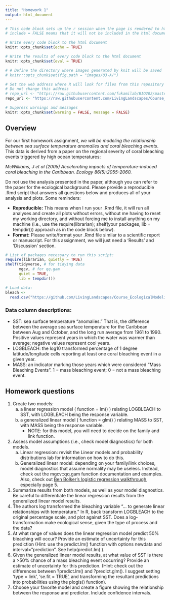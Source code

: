 ```yaml
---
title: "Homework 1"
output: html_document
---
```


```r
# This code block sets up the r session when the page is rendered to html
# include = FALSE means that it will not be included in the html document

# Write every code block to the html document 
knitr::opts_chunk$set(echo = TRUE)

# Write the results of every code block to the html document 
knitr::opts_chunk$set(eval = TRUE)

# # Define the directory where images generated by knit will be saved
# knitr::opts_chunk$set(fig.path = "images/03-A/")

# Set the web address where R will look for files from this repository
# Do not change this address
# repo_url <- "https://raw.githubusercontent.com/fukamilab/BIO202/master/"
repo_url <- "https://raw.githubusercontent.com/LivingLandscapes/Course_EcologicalModeling/master/"

# Suppress warnings and messages
knitr::opts_chunk$set(warning = FALSE, message = FALSE) 

```

## Overview

For our first homework assignment, *we will be modeling the relationship between sea surface temperature anomalies and coral bleaching events*. This data is derived from a paper on the regional severity of coral bleaching events triggered by high ocean temperatures:

*McWilliams, J et al (2005) Accelerating impacts of temperature-induced coral bleaching in the Caribbean. Ecology 86(5):2055-2060.*

Do not use the analysis presented in the paper, although you can refer to the paper for the ecological background. Please provide a reproducible .Rmd script that answers all questions below and produces all of your analysis and plots. Some reminders:

- **Reproducible:** This means when I run your .Rmd file, it will run all analyses and create all plots without errors, without me having to reset my working directory, and without forcing me to install anything on my machine (i.e., use the require(librarian); shelf(your packages, lib = tempdir()) approach as in the code block below).
- **Format:** Please write/format your .Rmd file similar to a scientific report or manuscript. For this assignment, we will just need a 'Results' and 'Discussion' section.

```r

# List of packages necessary to run this script:
require(librarian, quietly = TRUE)
shelf(tidyverse, # for tidying data
      mgcv, # for qq.gam
      quiet = TRUE,
      lib = tempdir())

# Load data:
bleach <- 
  read.csv("https://github.com/LivingLandscapes/Course_EcologicalModeling/raw/master/data/bleach.csv")

```

### Data column descriptions: 

+ SST: sea surface temperature "anomalies." That is, the difference between the average sea surface temperature for the Caribbean between Aug and October, and the long run average from 1961 to 1990. Positive values represent years in which the water was warmer than average; negative values represent cool years.
+ LOGBLEACH: the log10 transformed percentage of 1 degree latitude/longitude cells reporting at least one coral bleaching event in a given year.
+ MASS: an indicator marking those years which were considered “Mass Bleaching Events”. 1 = mass bleaching event; 0 = not a mass bleaching event.


## Homework questions

1. Create two models:
    a. a linear regression model ( function = lm() ) relating LOGBLEACH to SST, with LOGBLEACH being the response variable. 
    b. a generalized linear model ( function = glm() ) relating MASS to SST, with MASS being the response variable.
        + NOTE: for this model, you will need to decide on the family and link function.
2. Assess model assumptions (i.e., check model diagnostics) for both models.
    a. Linear regression: revisit the Linear models and probability distributions lab for information on how to do this.
    b. Generalized linear model: depending on your family/link choices, model diagnostics that assume normality may be useless. Instead, check out the mgcv::qq.gam function documentation and examples. Also, check out [Ben Bolker's logistic regression walkthrough](https://bbolker.github.io/stat4c03/notes/logistic.pdf), especially page 5.
3. Summarize results from both models, as well as your model diagnostics. Be careful to differentiate the linear regression results from the generalized linear model results.
4. The authors log transformed the bleaching variable “… to generate linear relationships with temperature.” In R, back transform LOGBLEACH to the original percentage scale, and plot against SST. Does a log-transformation make ecological sense, given the type of process and the data?
5. At what range of values does the linear regression model predict 50% bleaching will occur? Provide an estimate of uncertainty for this prediction (Hint: use the predict.lm() function with options newdata and interval=”prediction”. See help(predict.lm) ). 
6. Given the generalized linear model results, at what value of SST is there a >50% chance of a mass bleaching event occurring? Provide an estimate of uncertainty for this prediction. (Hint: check out the differences between ?predict.lm() and ?predict.glm(). I suggest setting 'type = link', 'se.fit = TRUE', and transforming the resultant predictions into probabilities using the plogis() function).
7. Choose your favorite model and create a figure showing the relationship between the response and predictor. Include confidence intervals.






